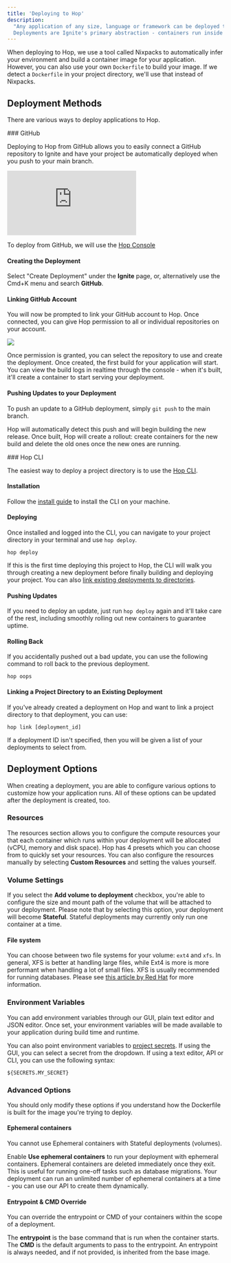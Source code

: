 ```yaml
---
title: 'Deploying to Hop'
description:
  "Any application of any size, language or framework can be deployed to Hop.
  Deployments are Ignite's primary abstraction - containers run inside them"
---
```


When deploying to Hop, we use a tool called Nixpacks to automatically infer your environment and build a container image for your application. However, you can also use your own `Dockerfile` to build your image. If we detect a `Dockerfile` in your project directory, we'll use that instead of Nixpacks.

## Deployment Methods

There are various ways to deploy applications to Hop.

<AccordionGroup>

<Accordion icon="github" title="Deploy from GitHub">
### GitHub

Deploying to Hop from GitHub allows you to easily connect a GitHub repository to
Ignite and have your project be automatically deployed when you push to your
main branch.

<Frame>
	<div
		style={{paddingBottom: '56.25%'}}
		className="relative h-0 w-full overflow-hidden max-w-full"
	>
		<iframe
			className="absolute top-0 left-0 w-full h-full"
			src="https://www.youtube.com/embed/bkezeH6zhEM?modestbranding=1&rel=0&loop=1"
			frameBorder="0"
			allowFullScreen
		></iframe>
	</div>
</Frame>

To deploy from GitHub, we will use the
[Hop Console](https://console.hop.io/auth)

#### Creating the Deployment

Select "Create Deployment" under the **Ignite** page, or, alternatively use the Cmd+K menu and search **GitHub**.

#### Linking GitHub Account

You will now be prompted to link your GitHub account to Hop. Once connected, you
can give Hop permission to all or individual repositories on your account.

![](/images/authorizing-github.gif)

Once permission is granted, you can select the repository to use and create the
deployment. Once created, the first build for your application will start. You
can view the build logs in realtime through the console - when it's built, it'll
create a container to start serving your deployment.

#### Pushing Updates to your Deployment

To push an update to a GitHub deployment, simply `git push` to the main branch.

Hop will automatically detect this push and will begin building the new release.
Once built, Hop will create a rollout: create containers for the new build and
delete the old ones once the new ones are running.

</Accordion>

<Accordion icon="terminal" title="Deploy a project using the Hop CLI">
### Hop CLI

The easiest way to deploy a project directory is to use the
[Hop CLI](/cli/overview).

#### Installation

Follow the [install guide](/cli/overview/#install) to install the CLI on your
machine.

#### Deploying

Once installed and logged into the CLI, you can navigate to your project
directory in your terminal and use `hop deploy`.

```
hop deploy
```

If this is the first time deploying this project to Hop, the CLI will walk you
through creating a new deployment before finally building and deploying your
project. You can also
[link existing deployments to directories](/ignite/deploying#linking-a-project-directory-to-an-existing-deployment).

#### Pushing Updates

If you need to deploy an update, just run `hop deploy` again and it'll take care
of the rest, including smoothly rolling out new containers to guarantee uptime.

#### Rolling Back

If you accidentally pushed out a bad update, you can use the following command
to roll back to the previous deployment.

```
hop oops
```

#### Linking a Project Directory to an Existing Deployment

If you've already created a deployment on Hop and want to link a project directory to that deployment, you
can use:

```
hop link [deployment_id]
```

If a deployment ID isn't specified, then you will be given a list of your
deployments to select from.

</Accordion>

</AccordionGroup>

## Deployment Options

When creating a deployment, you are able to configure various options to customize how your application runs. All of these options can be updated after the deployment is created, too.

### Resources

The resources section allows you to configure the compute resources your that each container which runs within your deployment will be allocated (vCPU, memory and disk space). Hop has 4 presets which you can choose from to quickly set your resources. You can also configure the resources manually by selecting **Custom Resources** and setting the values yourself.

### Volume Settings

If you select the **Add volume to deployment** checkbox, you're able to configure the size and mount path of the volume that will be attached to your deployment. Please note that by selecting this option, your deployment will become **Stateful**. Stateful deployments may currently only run one container at a time.

#### File system

You can choose between two file systems for your volume: `ext4` and `xfs`. In general, XFS is better at handling large files, while Ext4 is more is more performant when handling a lot of small files. XFS is usually recommended for running databases. Please see [this article by Red Hat](https://access.redhat.com/articles/3129891) for more information.

### Environment Variables

You can add environment variables through our GUI, plain text editor and JSON editor. Once set, your environment variables will be made available to your application during build time and runtime.

You can also point environment variables to [project secrets](/ignite/project-secrets). If using the GUI, you can select a secret from the dropdown. If using a text editor, API or CLI, you can use the following syntax:

```
${SECRETS.MY_SECRET}
```

### Advanced Options

You should only modify these options if you understand how the Dockerfile is built for the image you're trying to deploy.

#### Ephemeral containers

<Note>
	You cannot use Ephemeral containers with Stateful deployments (volumes).
</Note>

Enable **Use ephemeral containers** to run your deployment with ephemeral containers. Ephemeral containers are deleted immediately once they exit. This is useful for running one-off tasks such as database migrations. Your deployment can run an unlimited number of ephemeral containers at a time - you can use our API to create them dynamically.

#### Entrypoint & CMD Override

You can override the entrypoint or CMD of your containers within the scope of a deployment.

The **entrypoint** is the base command that is run when the container starts. The **CMD** is the default arguments to pass to the entrypoint. An entrypoint is always needed, and if not provided, is inherited from the base image.
